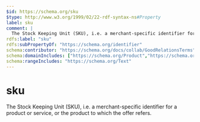 ```yaml
---
$id: https://schema.org/sku
$type: http://www.w3.org/1999/02/22-rdf-syntax-ns#Property
label: sku
comment: |
  The Stock Keeping Unit (SKU), i.e. a merchant-specific identifier for a product or service, or the product to which the offer refers.
rdfs:label: "sku"
rdfs:subPropertyOf: "https://schema.org/identifier"
schema:contributor: "https://schema.org/docs/collab/GoodRelationsTerms"
schema:domainIncludes: ["https://schema.org/Product","https://schema.org/Demand","https://schema.org/Offer"]
schema:rangeIncludes: "https://schema.org/Text"
---
```


# sku

The Stock Keeping Unit (SKU), i.e. a merchant-specific identifier for a product or service, or the product to which the offer refers.

